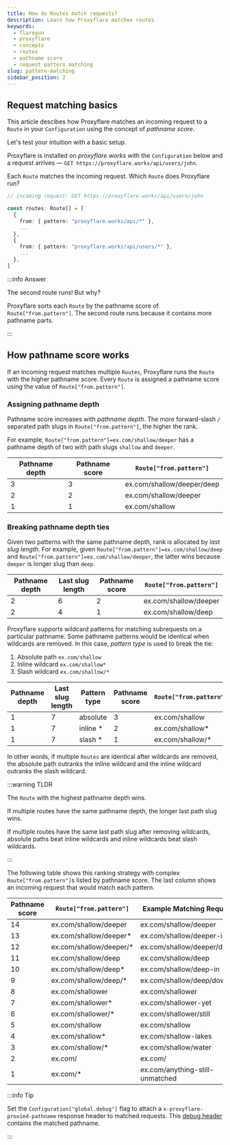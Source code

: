 ```yaml
---
title: How do Routes match requests?
description: Learn how Proxyflare matches routes
keywords:
  - flaregun
  - proxyflare
  - concepts
  - routes
  - pathname score
  - request pattern matching
slug: pattern-matching
sidebar_position: 2
---
```


## Request matching basics

This article descibes how Proxyflare matches an incoming request to a `Route` in your `Configuration` using the concept of _pathname score_.

Let's test your intuition with a basic setup.

Proxyflare is installed on _proxyflare.works_ with the `Configuration` below and a request arrives — `GET https://proxyflare.works/api/users/john`.

Each `Route` matches the incoming request. Which `Route` does Proxyflare run?

```ts title="functions/_middleware.ts"
// incoming request: GET https://proxyflare.works/api/users/john

const routes: Route[] = [
  {
    from: { pattern: "proxyflare.works/api/*" },
    ...
  },
  {
    from: { pattern: "proxyflare.works/api/users/*" },
    ...
  },
]
```

:::info Answer

The second route runs! But why?

Proxyflare sorts each `Route` by the pathname score of `Route["from.pattern"]`. The second route runs because it contains more pathname parts.

:::

## How pathname score works

If an incoming request matches multiple `Routes`, Proxyflare runs the `Route` with the higher pathname score. Every `Route` is assigned a pathname score using the value of `Route["from.pattern"]`.

### Assigning pathname depth

Pathname score increases with _pathname depth_. The more forward-slash `/` separated path slugs in `Route["from.pattern"]`, the higher the rank.

For example, `Route["from.pattern"]=ex.com/shallow/deeper` has a pathname depth of two with path slugs `shallow` and `deeper`.

| Pathname depth | Pathname score | `Route["from.pattern"]`    |
| -------------- | -------------- | -------------------------- |
| 3              | 3              | ex.com/shallow/deeper/deep |
| 2              | 2              | ex.com/shallow/deeper      |
| 1              | 1              | ex.com/shallow             |

### Breaking pathname depth ties

Given two patterns with the same pathname depth, rank is allocated by _last slug length_.
For example, given `Route["from.pattern"]=ex.com/shallow/deep` and `Route["from.pattern"]=ex.com/shallow/deeper`, the latter wins because `deeper` is longer slug than `deep`.

| Pathname depth | Last slug length | Pathname score | `Route["from.pattern"]` |
| -------------- | ---------------- | -------------- | ----------------------- |
| 2              | 6                | 2              | ex.com/shallow/deeper   |
| 2              | 4                | 1              | ex.com/shallow/deep     |

Proxyflare supports wildcard patterns for matching subrequests on a particular pathname. Some pathname patterns would be identical when wildcards are removed. In this case, _pattern type_ is used to break the tie:

1. Absolute path `ex.com/shallow`
2. Inline wildcard `ex.com/shallow*`
3. Slash wildcard `ex.com/shallow/*`

| Pathname depth | Last slug length | Pattern type | Pathname score | `Route["from.pattern"]` |
| -------------- | ---------------- | ------------ | -------------- | ----------------------- |
| 1              | 7                | absolute     | 3              | ex.com/shallow          |
| 1              | 7                | inline \*    | 2              | ex.com/shallow\*        |
| 1              | 7                | slash \*     | 1              | ex.com/shallow/\*       |

In other words, if multiple `Routes` are identical after wildcards are removed, the absolute path outranks the inline wildcard and the inline wildcard outranks the slash wildcard.

:::warning TLDR

The `Route` with the highest pathname depth wins.

If multiple routes have the same pathname depth, the longer last path slug wins.

If multiple routes have the same last path slug after removing wildcards, absolute paths beat inline wildcards and inline wildcards beat slash wildcards.

:::

The following table shows this ranking strategy with complex `Route["from.pattern"]`s listed by pathname score.
The last column shows an incoming request that would match each pattern.

| Pathname score | `Route["from.pattern"]`  | Example Matching Request        |
| -------------- | ------------------------ | ------------------------------- |
| 14             | ex.com/shallow/deeper    | ex.com/shallow/deeper           |
| 13             | ex.com/shallow/deeper\*  | ex.com/shallow/deeper-in        |
| 12             | ex.com/shallow/deeper/\* | ex.com/shallow/deeper/down      |
| 11             | ex.com/shallow/deep      | ex.com/shallow/deep             |
| 10             | ex.com/shallow/deep\*    | ex.com/shallow/deep-in          |
| 9              | ex.com/shallow/deep/\*   | ex.com/shallow/deep/down        |
| 8              | ex.com/shallower         | ex.com/shallower                |
| 7              | ex.com/shallower\*       | ex.com/shallower-yet            |
| 6              | ex.com/shallower/\*      | ex.com/shallower/still          |
| 5              | ex.com/shallow           | ex.com/shallow                  |
| 4              | ex.com/shallow\*         | ex.com/shallow-lakes            |
| 3              | ex.com/shallow/\*        | ex.com/shallow/water            |
| 2              | ex.com/                  | ex.com/                         |
| 1              | ex.com/\*                | ex.com/anything-still-unmatched |

:::info Tip

Set the `Configuration["global.debug"]` flag to attach a `x-proxyflare-proxied-pathname` response header to matched requests. This [debug header](/docs/latest/proxyflare/plugin/tutorials/debugging-proxyflare/) contains the matched pathname.

:::
